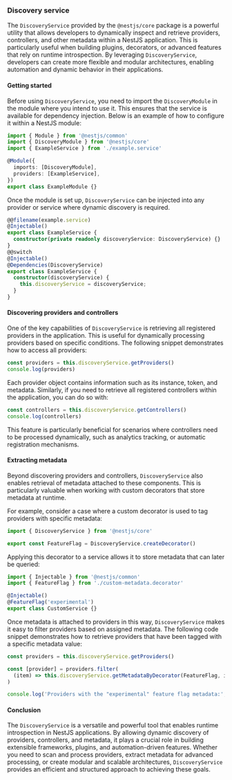 ### Discovery service

The `DiscoveryService` provided by the `@nestjs/core` package is a powerful utility that allows developers to dynamically inspect and retrieve providers, controllers, and other metadata within a NestJS application. This is particularly useful when building plugins, decorators, or advanced features that rely on runtime introspection. By leveraging `DiscoveryService`, developers can create more flexible and modular architectures, enabling automation and dynamic behavior in their applications.

#### Getting started

Before using `DiscoveryService`, you need to import the `DiscoveryModule` in the module where you intend to use it. This ensures that the service is available for dependency injection. Below is an example of how to configure it within a NestJS module:

```typescript
import { Module } from '@nestjs/common'
import { DiscoveryModule } from '@nestjs/core'
import { ExampleService } from './example.service'

@Module({
  imports: [DiscoveryModule],
  providers: [ExampleService],
})
export class ExampleModule {}
```

Once the module is set up, `DiscoveryService` can be injected into any provider or service where dynamic discovery is required.

```typescript
@@filename(example.service)
@Injectable()
export class ExampleService {
  constructor(private readonly discoveryService: DiscoveryService) {}
}
@@switch
@Injectable()
@Dependencies(DiscoveryService)
export class ExampleService {
  constructor(discoveryService) {
    this.discoveryService = discoveryService;
  }
}
```

#### Discovering providers and controllers

One of the key capabilities of `DiscoveryService` is retrieving all registered providers in the application. This is useful for dynamically processing providers based on specific conditions. The following snippet demonstrates how to access all providers:

```typescript
const providers = this.discoveryService.getProviders()
console.log(providers)
```

Each provider object contains information such as its instance, token, and metadata. Similarly, if you need to retrieve all registered controllers within the application, you can do so with:

```typescript
const controllers = this.discoveryService.getControllers()
console.log(controllers)
```

This feature is particularly beneficial for scenarios where controllers need to be processed dynamically, such as analytics tracking, or automatic registration mechanisms.

#### Extracting metadata

Beyond discovering providers and controllers, `DiscoveryService` also enables retrieval of metadata attached to these components. This is particularly valuable when working with custom decorators that store metadata at runtime.

For example, consider a case where a custom decorator is used to tag providers with specific metadata:

```typescript
import { DiscoveryService } from '@nestjs/core'

export const FeatureFlag = DiscoveryService.createDecorator()
```

Applying this decorator to a service allows it to store metadata that can later be queried:

```typescript
import { Injectable } from '@nestjs/common'
import { FeatureFlag } from './custom-metadata.decorator'

@Injectable()
@FeatureFlag('experimental')
export class CustomService {}
```

Once metadata is attached to providers in this way, `DiscoveryService` makes it easy to filter providers based on assigned metadata. The following code snippet demonstrates how to retrieve providers that have been tagged with a specific metadata value:

```typescript
const providers = this.discoveryService.getProviders()

const [provider] = providers.filter(
  (item) => this.discoveryService.getMetadataByDecorator(FeatureFlag, item) === 'experimental'
)

console.log('Providers with the "experimental" feature flag metadata:', provider)
```

#### Conclusion

The `DiscoveryService` is a versatile and powerful tool that enables runtime introspection in NestJS applications. By allowing dynamic discovery of providers, controllers, and metadata, it plays a crucial role in building extensible frameworks, plugins, and automation-driven features. Whether you need to scan and process providers, extract metadata for advanced processing, or create modular and scalable architectures, `DiscoveryService` provides an efficient and structured approach to achieving these goals.
